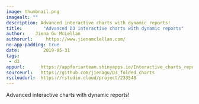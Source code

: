 ```yaml
---
image: thumbnail.png
imagealt: ""
description: Advanced interactive charts with dynamic reports!
title:        "Advanced D3 interactive charts with dynamic reports"
author:    Jiena Gu McLellan
authorurl:     https://www.jienamclellan.com/
no-app-padding: true
date:         2019-05-31
tags:         
 - d3
appurl:      https://appforiarteam.shinyapps.io/Interactive_charts_reports/
sourceurl:   https://github.com/jienagu/D3_folded_charts
rscloudurl:  https://rstudio.cloud/project/233548
---
```


Advanced interactive charts with dynamic reports!
  
